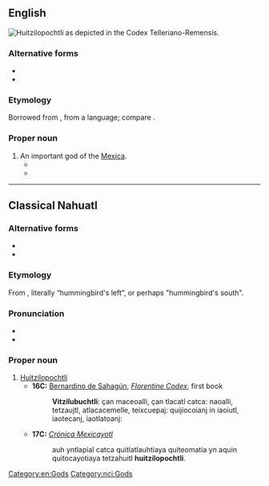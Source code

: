 {{also|huitzilopochtli}}

==English==
[[Image:Huitzilopochtli_telleriano.jpg|thumb|right|Huitzilopochtli as depicted in the [[w:Codex Telleriano-Remensis|Codex Telleriano-Remensis]].]]
{{wikipedia}}

===Alternative forms===
* {{alter|en|Uitzilopochtli}}
* {{alter|en|Vitzilopuchtli|Vitzliputzli||obsolete}}

===Etymology===
Borrowed from {{bor|en|es|Huitzilopochtli}}, from a {{der|en|nah}} language; compare {{cog|nci|Huitzilopochtli}}.

===Proper noun===
{{en-proper noun}}

# An important god of the [[Mexica]].
#* {{quote-book|year=1578|author=Nicholas, Thomas|title=The Pleasant Historie of the Conquest of the VVeast India|original=Historia general de las Indias|by=Francisco López de Gómara|location=London|publisher=Henry Bynneman|page=78|passage=after Sacrifice made to the Goddes of warre, called ''Tezcatlipuca'' and '''''Vitzilopuchtli''''' of their carkaſſes, then is theyr fleſhe eaten in banquet|lang=en}}
#* {{quote-book|last=Purchas|first=Samuel|authorlink=Samuel Purchas|chapter=|title=Purchas His Pilgrimes|location=London|publisher=William Stansby|year=1625|volume=3|page=1002|passage=They did worſhip the Idoll '''''Vitzliputzli''''', the Deuill that was in this Idoll ſpake, and gouerned this Nation eaſily.|lang=en}}

[[Category:en:Gods]]

----

==Classical Nahuatl==

===Alternative forms===
* {{l|nci|huitzilopochtli}}
* {{l|nci|Vitzilubuchtli}}

===Etymology===
From {{compound|nci|huītzilin|ōpōchtli|t1=hummingbird|t2=left, left-hand side}}, literally “hummingbird's left”, or perhaps "hummingbird's south".

===Pronunciation===
* {{IPA|/wiːt͡siloːpoːt͡ʃt͡ɬi/|lang=nci}}
* {{IPA|[ˌwiː.t͡sil.óː.ˈpoːt͡ʃ.t͡ɬi]|lang=nci}}

===Proper noun===
{{nci-proper noun|Huītzilōpōchtli}}

# [[#English|Huitzilopochtli]]
#* '''16C:''' [[w:Bernardino de Sahagún|Bernardino de Sahagún]], ''[[w:Florentine Codex|Florentine Codex]]'', first book
#*: '''Vitzilubuchtli''': çan maceoalli, çan tlacatl catca: naoalli, tetzaujtl, atlacacemelle, teixcuepaj: quijiocoianj in iaoiutl, iaotecanj, iaotlatoanj:
#* '''17C:''' ''[[w:Crónica Mexicayotl|Crónica Mexicayotl]]''
#*: auh yntlapial catca quitlatlauhtiaya quiteomatia yn aquin quitocayotiaya tetzahuitl '''huitzilopochtli'''.

[[Category:nci:Gods]]